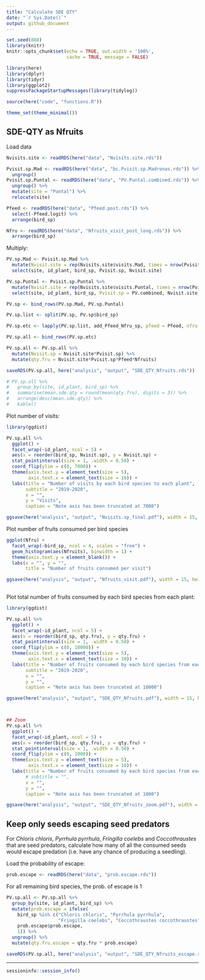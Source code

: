 ```yaml
---
title: "Calculate SDE QTY"
date: "`r Sys.Date()`"
output: github_document
---
```



```r
set.seed(888)
library(knitr)
knitr::opts_chunk$set(echo = TRUE, out.width = '100%', 
                      cache = TRUE, message = FALSE)
```

```r
library(here)
library(dplyr)
library(tidyr)
library(ggplot2)
suppressPackageStartupMessages(library(tidylog))

source(here("code", "functions.R"))

theme_set(theme_minimal())
```




## SDE-QTY as Nfruits

Load data

```r
Nvisits.site <- readRDS(here("data", "Nvisits.site.rds"))

Pvisit.sp.Mad <- readRDS(here("data", "bc.Pvisit.sp.Madronas.rds")) %>%
  ungroup()
Pvisit.sp.Puntal <- readRDS(here("data", "PV.Puntal.combined.rds")) %>%
  ungroup() %>%
  mutate(site = "Puntal") %>%
  relocate(site)

Pfeed <- readRDS(here("data", "Pfeed.post.rds")) %>% 
  select(-Pfeed.logit) %>% 
  arrange(bird_sp)

Nfru <- readRDS(here("data", "Nfruits_visit_post_long.rds")) %>% 
  arrange(bird_sp)
```

Multiply:

```r
PV.sp.Mad <- Pvisit.sp.Mad %>% 
  mutate(Nvisit.site = rep(Nvisits.site$visits.Mad, times = nrow(Pvisit.sp.Mad)/1000)) %>% 
  select(site, id_plant, bird_sp, Pvisit.sp, Nvisit.site)

PV.sp.Puntal <- Pvisit.sp.Puntal %>% 
  mutate(Nvisit.site = rep(Nvisits.site$visits.Puntal, times = nrow(Pvisit.sp.Puntal)/1000)) %>% 
  select(site, id_plant, bird_sp, Pvisit.sp = PV.combined, Nvisit.site)

PV.sp <- bind_rows(PV.sp.Mad, PV.sp.Puntal)

PV.sp.list <- split(PV.sp, PV.sp$bird_sp)

PV.sp.etc <- lapply(PV.sp.list, add_Pfeed_Nfru_sp, pfeed = Pfeed, nfru = Nfru)

PV.sp.all <- bind_rows(PV.sp.etc) 

PV.sp.all <- PV.sp.all %>% 
  mutate(Nvisit.sp = Nvisit.site*Pvisit.sp) %>% 
  mutate(qty.fru = Nvisit.site*Pvisit.sp*Pfeed*Nfruits)

saveRDS(PV.sp.all, here("analysis", "output", "SDE_QTY_Nfruits.rds"))

# PV.sp.all %>% 
#   group_by(site, id_plant, bird_sp) %>% 
#   summarise(mean.sde.qty = round(mean(qty.fru), digits = 3)) %>% 
#   arrange(desc(mean.sde.qty)) %>% 
#   kable()
```



Plot number of visits:

```r
library(ggdist)

PV.sp.all %>% 
  ggplot() +
  facet_wrap(~id_plant, ncol = 5) +
  aes(x = reorder(bird_sp, Nvisit.sp), y = Nvisit.sp) +
  stat_pointinterval(size = 1, .width = 0.50) +
  coord_flip(ylim = c(0, 7000)) +
  theme(axis.text.y = element_text(size = 5),
        axis.text.x = element_text(size = 10)) +
  labs(title = "Number of visits by each bird species to each plant",
       subtitle = "2019-2020",
       x = "",
       y = "Visits",
       caption = "Note axis has been truncated at 7000") 

ggsave(here("analysis", "output", "Nvisits.sp_final.pdf"), width = 15, height = 40, units = "in")

```



Plot number of fruits consumed per bird species

```r
ggplot(Nfru) + 
  facet_wrap(~bird_sp, ncol = 4, scales = "free") +
  geom_histogram(aes(Nfruits), binwidth = 1) +
  theme(axis.text.y = element_blank()) +
  labs(x = "", y = "",
       title = "Number of fruits consumed per visit")

ggsave(here("analysis", "output", "Nfruits_visit.pdf"), width = 15, height = 30, units = "in")
  
```



Plot total number of fruits consumed by each bird species from each plant:

```r
library(ggdist)

PV.sp.all %>% 
  ggplot() +
  facet_wrap(~id_plant, ncol = 5) +
  aes(x = reorder(bird_sp, qty.fru), y = qty.fru) +
  stat_pointinterval(size = 1, .width = 0.50) +
  coord_flip(ylim = c(0, 10000)) +
  theme(axis.text.y = element_text(size = 5),
        axis.text.x = element_text(size = 10)) +
  labs(title = "Number of fruits consumed by each bird species from each plant",
       subtitle = "2019-2020",
       x = "",
       y = "",
       caption = "Note axis has been truncated at 10000") 

ggsave(here("analysis", "output", "SDE_QTY_Nfruits.pdf"), width = 15, height = 40, units = "in")



## Zoom 
PV.sp.all %>% 
  ggplot() +
  facet_wrap(~id_plant, ncol = 5) +
  aes(x = reorder(bird_sp, qty.fru), y = qty.fru) +
  stat_pointinterval(size = 1, .width = 0.50) +
  coord_flip(ylim = c(0, 1000)) +
  theme(axis.text.y = element_text(size = 5),
        axis.text.x = element_text(size = 10)) +
  labs(title = "Number of fruits consumed by each bird species from each plant",
       # subtitle = "",
       x = "",
       y = "",
       caption = "Note axis has been truncated at 1000") 

ggsave(here("analysis", "output", "SDE_QTY_Nfruits_zoom.pdf"), width = 15, height = 40, units = "in")
```



## Keep only seeds escaping seed predators

For *Chloris chloris*, *Pyrrhula pyrrhula*, *Fringilla coelebs* and *Coccothraustes* that are seed predators, calculate how many of all the consumed seeds would escape predation (i.e. have any chance of producing a seedling).

Load the probability of escape:

```r
prob.escape <- readRDS(here("data", "prob.escape.rds"))
```

For all remaining bird species, the prob. of escape is 1

```r
PV.sp.all <- PV.sp.all %>% 
  group_by(site, id_plant, bird_sp) %>% 
  mutate(prob.escape = ifelse(
    bird_sp %in% c("Chloris chloris", "Pyrrhula pyrrhula", 
                   "Fringilla coelebs", "Coccothraustes coccothraustes"),
    prob.escape$prob.escape, 
    1)) %>% 
  ungroup() %>% 
  mutate(qty.fru.escape = qty.fru * prob.escape)

saveRDS(PV.sp.all, here("analysis", "output", "SDE_QTY_Nfruits_escape.rds"))
```



---------------

```r
sessioninfo::session_info()
```

